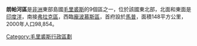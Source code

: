 {{noteTA
|G1=地名
}}
{{Infobox settlement
<!-- See Template:Infobox settlement for additional fields and descriptions -->
| name                    = 朗帕河區
| native_name             = 
| native_name_lang        = <!-- ISO 639-2 code e.g. "fr" for French. If more than one, use {{lang}} instead -->
| settlement_type         = 
| image_skyline           = 
| image_alt               = 
| image_caption           = 
| image_flag              = 
| flag_alt                = 
| image_seal              = 
| seal_alt                = 
| image_shield            = 
| shield_alt              = 
| nickname                = 
| motto                   = 
| mottoeng                =
| image_map               = Mauritius-Rivière du Rempart District.svg
| map_alt                 = 
| map_caption             = 
| pushpin_map             = 
| pushpin_label_position  = 
| pushpin_map_alt         = 
| pushpin_map_caption     = 
| latd  =  |latm  =  |lats  =  |latNS  = 
| longd =  |longm =  |longs =  |longEW = 
| coor_pinpoint           = 
| coordinates_type        = 
| coordinates_display     = inline,title
| coordinates_footnotes   = 
| subdivision_type        = 國家
| subdivision_name        = {{flag|Mauritius}}
| subdivision_type1       = 
| subdivision_name1       =  
| subdivision_type2       = 
| subdivision_name2       = 
| subdivision_type3       = 
| subdivision_name3       = 
| established_title       = 
| established_date        = 
| founder                 = 
<!-- seat, smaller parts ------->
| parts_type              = 
| parts_style             = 
| parts                   = 
| p1                      = 
| p2                      = 
| seat_type               = 首府
| seat                    = [[馬普|馬普]]
| government_footnotes    = 
| leader_party            = 
| leader_title            = 
| leader_name             = 
| unit_pref               = Metric<!-- or US or UK -->
| area_footnotes          = 
| area_total_km2          = 148
| area_land_km2           = 
| area_water_km2          = 
| area_water_percent      = 
| area_note               = 
| elevation_footnotes     = 
| elevation_m             = 
| population_footnotes    =  
| population_total        = 98,854
| population_as_of        = 2000
| population_density_km2  = 
| population_demonym      = 
| population_note         = 
| timezone1               = 
| utc_offset1             = 
| timezone1_DST           = 
| utc_offset1_DST         = 
| postal_code_type        = 
| postal_code             = 
| area_code_type          = 
| area_code               = 
| iso_code                = MU-RR ('''R'''ivière du '''R'''empart)
| website                 = <!-- {{URL|example.com}} -->
| footnotes               = 
}}

'''朗帕河區'''是[[非洲|非洲]]東部島國[[毛里裘斯|毛里裘斯]]的9個區之一，位於該國東北部，北面和東面是[[印度洋|印度洋]]，南接[[弗拉克區|弗拉克區]]，西臨[[龐波慕斯區|龐波慕斯區]]，首府設於[[馬普|馬普]]，面積148平方公里，2000年人口98,854。

{{coord|20|03|S|57|38|E|region:MU_type:adm1st_source:GNS-enwiki|display=title}}

{{MU Districts}}

[[Category:毛里裘斯行政區劃|Category:毛里裘斯行政區劃]]
